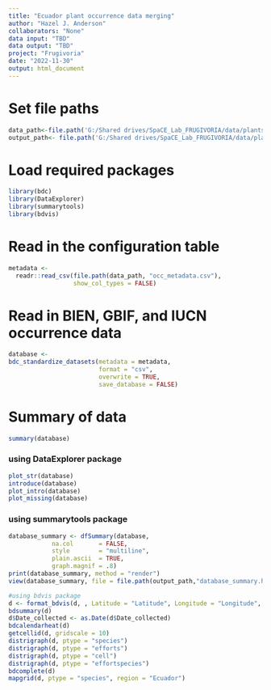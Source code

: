 ```yaml
---
title: "Ecuador plant occurrence data merging"
author: "Hazel J. Anderson"
collaborators: "None"
data input: "TBD"
data output: "TBD"
project: "Frugivoria"
date: "2022-11-30"
output: html_document
---
```


# Set file paths
```r
data_path<-file.path('G:/Shared drives/SpaCE_Lab_FRUGIVORIA/data/plants/L1')
output_path<- file.path('G:/Shared drives/SpaCE_Lab_FRUGIVORIA/data/plants/L2')
```

# Load required packages
```r
library(bdc)
library(DataExplorer)
library(summarytools)
library(bdvis)
```

# Read in the configuration table
```r
metadata <-
  readr::read_csv(file.path(data_path, "occ_metadata.csv"),
                  show_col_types = FALSE)
```

# Read in BIEN, GBIF, and IUCN occurrence data

```r
database <-
bdc_standardize_datasets(metadata = metadata,
                         format = "csv",
                         overwrite = TRUE,
                         save_database = FALSE)
```

# Summary of data
```r
summary(database)
```

### using DataExplorer package
```r
plot_str(database)
introduce(database)
plot_intro(database)
plot_missing(database)
```

### using summarytools package
```r
database_summary <- dfSummary(database, 
            na.col       = FALSE,
            style        = "multiline",
            plain.ascii  = TRUE,
            graph.magnif = .8)
print(database_summary, method = "render")
view(database_summary, file = file.path(output_path,"database_summary.html"))
```

```r
#using bdvis package
d <- format_bdvis(d, , Latitude = "Latitude", Longitude = "Longitude", Date_collected = "Date_collected", Scientific_name = "AccSpeciesName")
bdsummary(d)
d$Date_collected <- as.Date(d$Date_collected)
bdcalendarheat(d)
getcellid(d, gridscale = 10)
distrigraph(d, ptype = "species")
distrigraph(d, ptype = "efforts")
distrigraph(d, ptype = "cell")
distrigraph(d, ptype = "effortspecies")
bdcomplete(d)
mapgrid(d, ptype = "species", region = "Ecuador")
```